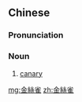 {{also|金糸雀}}

==Chinese==
{{zh-forms|s=金丝雀}}

===Pronunciation===
{{zh-pron
|m=jīnsīquè
|c=gam1 si1 zoek3-2
|mn=kim-si-chhiok
|cat=n
}}

===Noun===
{{zh-noun}}

# [[canary]]

[[mg:金絲雀]]
[[zh:金絲雀]]